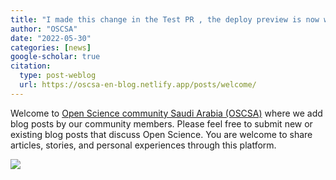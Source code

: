 ```yaml
---
title: "I made this change in the Test PR , the deploy preview is now working"
author: "OSCSA"
date: "2022-05-30"
categories: [news]
google-scholar: true
citation:
  type: post-weblog
  url: https://oscsa-en-blog.netlify.app/posts/welcome/
---
```


Welcome to [Open Science community Saudi Arabia (OSCSA)](https://osc-ksa.com/ar-index.html) where we add blog posts by our community members. Please feel free to submit new or existing blog posts that discuss Open Science. You are welcome to share articles, stories, and personal experiences through this platform.

![](open.png)



